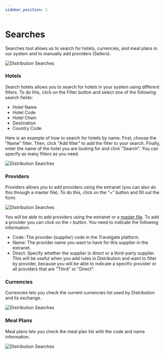 ```yaml
---
sidebar_position: 2
---
```


# Searches

Searches tool allows us to search for hotels, currencies, and meal plans in our system and to manually add providers (Sellers).

![Distribution Searches](https://storage.travelgate.com/docs/distribution_tools-searches1.jpg)

### Hotels

Search hotels allows you to search for hotels in your system using different filters. To do this, click on the Filter button and select one of the following search fields:

* Hotel Name
* Hotel Code
* Hotel Chain
* Destination 
* Country Code.

Here is an example of how to search for hotels by name. First, choose the "Name" filter. Then, click "Add filter" to add the filter to your search. Finally, enter the name of the hotel you are looking for and click "Search". You can specify as many filters as you need.

![Distribution Searches](https://storage.travelgate.com/docs/distribution_tools-searches2.jpg)

### Providers

Providers allows you to add providers using the extranet (you can also do this through a master file). To do this, click on the “+” button and fill out the form:

![Distribution Searches](https://storage.travelgate.com/docs/distribution_tools-searches3.jpg)

You will be able to add providers using the extranet or a [master file](#). To add a provider you can click on the `+` button. You need to indicate the following information:

* Code: The provider (supplier) code in the Travelgate platform.
* Name: The provider name you want to have for this supplier in the extranet.
* Direct: Specify whether the supplier is direct or a third-party supplier. This will be useful when you add rules in Distribution and want to filter by provider, because you will be able to indicate a specific provider or all providers that are "Third" or "Direct".

### Currencies

Currencies lets you check the current currencies list used by Distribution and its exchange.

![Distribution Searches](https://storage.travelgate.com/docs/distribution_tools-searches4.jpg)

### Meal Plans

Meal plans lets you check the meal plan list with the code and name information.

![Distribution Searches](https://storage.travelgate.com/docs/distribution_tools-searches5.jpg)
